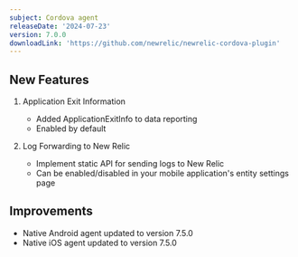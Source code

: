 ```yaml
---
subject: Cordova agent
releaseDate: '2024-07-23'
version: 7.0.0
downloadLink: 'https://github.com/newrelic/newrelic-cordova-plugin'
---
```

## New Features

1. Application Exit Information
    - Added ApplicationExitInfo to data reporting
    - Enabled by default

2. Log Forwarding to New Relic
    - Implement static API for sending logs to New Relic
    - Can be enabled/disabled in your mobile application's entity settings page

## Improvements

- Native Android agent updated to version 7.5.0
- Native iOS agent updated to version 7.5.0
